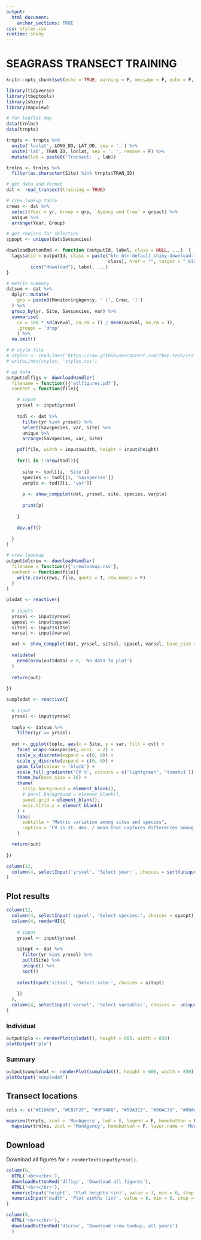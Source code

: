 ```yaml
---
output: 
  html_document:
    anchor_sections: TRUE
css: styles.css
runtime: shiny
---
```


# SEAGRASS TRANSECT TRAINING {.tabset}
  
```r
knitr::opts_chunk$set(echo = TRUE, warning = F, message = F, echo = F, fig.path = 'figs/', fig.path = 'figures/')

library(tidyverse)
library(tbeptools)
library(shiny)
library(mapview)

# for leaflet map
data(trnlns)
data(trnpts)

trnpts <- trnpts %>% 
  unite('lonlat', LONG_DD, LAT_DD, sep = ',') %>% 
  unite('lab', TRAN_ID, lonlat, sep = ': ', remove = F) %>% 
  mutate(lab = paste0('Transect: ', lab))

trnlns <- trnlns %>% 
  filter(as.character(Site) %in% trnpts$TRAN_ID)

# get data and format
dat <- read_transect(training = TRUE)

# crew lookup table
crews <- dat %>% 
  select(Year = yr, Group = grp, `Agency and Crew` = grpact) %>% 
  unique %>% 
  arrange(Year, Group)

# get choices for selection
sppopt <- unique(dat$Savspecies)

downloadButtonRmd <- function (outputId, label, class = NULL, ...)  {
  tags$a(id = outputId, class = paste("btn btn-default shiny-download-link", 
                                      class), href = "", target = "_blank", download = NA, 
         icon("download"), label, ...)
}

# metric summary
datsum <- dat %>% 
  dplyr::mutate(
    grp = paste0(MonitoringAgency, ' (', Crew, ')')
  ) %>% 
  group_by(yr, Site, Savspecies, var) %>% 
  summarise(
    cv = 100 * sd(aveval, na.rm = T) / mean(aveval, na.rm = T), 
    .groups = 'drop'
    ) %>% 
  na.omit()

# # style file
# styles <- readLines('https://raw.githubusercontent.com/tbep-tech/css-styling/master/styles.css')
# writeLines(styles, 'styles.css')
```


```r
# wq data
output$dlfigs <- downloadHandler(
  filename = function(){'allfigures.pdf'},
  content = function(file){

    # input
    yrssel <- input$yrssel
    
    todl <- dat %>% 
      filter(yr %in% yrssel) %>% 
      select(Savspecies, var, Site) %>% 
      unique %>% 
      arrange(Savspecies, var, Site)

    pdf(file, width = input$width, height = input$height)
    
    for(i in 1:nrow(todl)){
      
      site <- todl[[i, 'Site']]
      species <- todl[[i, 'Savspecies']]
      varplo <- todl[[i, 'var']]
      
      p <- show_compplot(dat, yrssel, site, species, varplo)
      
      print(p)
      
    }
      
    dev.off()
    
  }
)

# crew loookup
output$dlcrew <- downloadHandler(
  filename = function(){'crewlookup.csv'},
  content = function(file){
    write.csv(crews, file, quote = T, row.names = F)
  }
)
```

```r
plodat <- reactive({
  
  # inputs
  yrssel <- input$yrssel
  sppsel <- input$sppsel
  sitsel <- input$sitsel
  varsel <- input$varsel

  out <- show_compplot(dat, yrssel, sitsel, sppsel, varsel, base_size = 18, xtxt = 13)
  
  validate(
    need(nrow(out$data) > 0, 'No data to plot')
  )
  
  return(out)
  
})

sumplodat <- reactive({
  
  # input
  yrssel <- input$yrssel
  
  toplo <- datsum %>% 
    filter(yr == yrssel)
  
  out <- ggplot(toplo, aes(x = Site, y = var, fill = cv)) +
    facet_wrap(~Savspecies, ncol  = 2) + 
    scale_x_discrete(expand = c(0, 0)) + 
    scale_y_discrete(expand = c(0, 0)) +
    geom_tile(colour = 'black') + 
    scale_fill_gradientn('CV %', colours = c('lightgreen', 'tomato1')) + 
    theme_bw(base_size = 16) + 
    theme(
      strip.background = element_blank(), 
      # panel.background = element_blank(), 
      panel.grid = element_blank(), 
      axis.title.y = element_blank()
    ) + 
    labs(
      subtitle = "Metric variation among sites and species", 
      caption = 'CV is st. dev. / mean that captures differences among crews'
    )

  return(out)
  
})
```

```r
column(12, 
  column(4, selectInput('yrssel', 'Select year:', choices = sort(unique(dat$yr))))
)
```

## Plot results {.tabset .tabset-pills}

```r
column(12, 
  column(4, selectInput('sppsel', 'Select species:', choices = sppopt)),
  column(4, renderUI({
    
    # input
    yrssel <- input$yrssel
    
    sitopt <- dat %>% 
      filter(yr %in% yrssel) %>% 
      pull(Site) %>% 
      unique() %>% 
      sort()
    
    selectInput('sitsel', 'Select site:', choices = sitopt)
    
    })
  ),
  column(4, selectInput('varsel', 'Select variable:', choices =  unique(dat$var)))
)
```

### Individual 

```r
output$plo <- renderPlot(plodat(), height = 600, width = 850)
plotOutput('plo')
```

### Summary

```r
output$sumplodat <- renderPlot(sumplodat(), height = 600, width = 850)
plotOutput('sumplodat')
```

## Transect locations

```r
cols <- c("#E16A86", "#CB7F2F", "#9F9400", "#50A315", "#00AC79", "#00AAB7", "#009ADE", "#A87BE4", "#DA65C3")

mapview(trnpts, zcol = 'MonAgency', lwd = 0, legend = F, homebutton = F, col.regions = cols) + 
  mapview(trnlns, zcol = 'MonAgency', homebutton = F, layer.name = 'Monitoring Agency', lwd = 4, color = cols)
```

## Download 

Download all figures for `r renderText(input$yrssel)`.

```r
column(6,  
  HTML('<br></br>'),
  downloadButtonRmd('dlfigs', 'Download all figures'),
  HTML('<br></br>'),
  numericInput('height', 'Plot heights (in)', value = 7, min = 0, step = 1),
  numericInput('width', 'Plot widths (in)', value = 8, min = 0, step = 1)
)
```

```r
column(6,
  HTML('<br></br>'),
  downloadButtonRmd('dlcrew', 'Download crew lookup, all years')
  )
```

